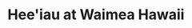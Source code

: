 ---
title: "Hee'iau at Waimea Hawaii"
media: 
dimensions: 10" x 14"
hero_image: ../../images/gallery/heeiau_at_waimea_hawaii.jpg
sale_status: Sold
---